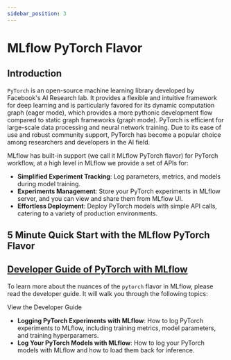 ```yaml
---
sidebar_position: 3
---
```



# MLflow PyTorch Flavor

## Introduction

`PyTorch` is an open-source machine learning library developed by Facebook's AI Research lab. It provides a flexible
and intuitive framework for deep learning and is particularly favored for its dynamic computation graph (eager mode),
which provides a more pythonic development flow compared to static graph frameworks (graph mode). PyTorch is
efficient for large-scale data processing and neural network training. Due to its ease of use and robust
community support, PyTorch has become a popular choice among researchers and developers in the AI field.

MLflow has built-in support (we call it MLflow PyTorch flavor) for PyTorch workflow, at a high level
in MLflow we provide a set of APIs for:

- **Simplified Experiment Tracking**: Log parameters, metrics, and models during model training.
- **Experiments Management**: Store your PyTorch experiments in MLflow server, and you can view and share them from MLflow UI.
- **Effortless Deployment**: Deploy PyTorch models with simple API calls, catering to a variety of production environments.

## 5 Minute Quick Start with the MLflow PyTorch Flavor

<CardGroup>
  <PageCard headerText="Quickstart with MLflow PyTorch Flavor" link="quickstart/pytorch_quickstart" text="Learn how to leverage MLflow for tracking PyTorch experiments and models." />
</CardGroup>

## [Developer Guide of PyTorch with MLflow](guide)

To learn more about the nuances of the `pytorch` flavor in MLflow, please read the developer guide. It will walk you
through the following topics:

<p>
  <Link className="button button--primary" style={{ display: "inline-block" }} to="guide">
    <span>View the Developer Guide</span>
  </Link>
</p>

- **Logging PyTorch Experiments with MLflow**: How to log PyTorch experiments to MLflow, including training metrics,
  model parameters, and training hyperparamers.
- **Log Your PyTorch Models with MLflow**: How to log your PyTorch models with MLflow and how to load them back
  for inference.
